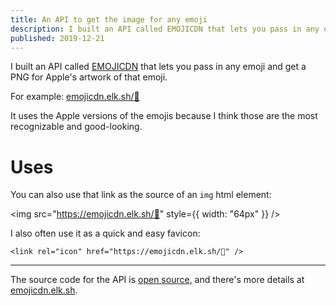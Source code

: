 ```yaml
---
title: An API to get the image for any emoji
description: I built an API called EMOJICDN that lets you pass in any emoji and get a PNG for Apple's artwork of that emoji. I often use it as the source of an <img> element or as a quick and easy favicon. 
published: 2019-12-21
---
```


I built an API called [EMOJICDN](https://emojicdn.elk.sh) that lets you pass in any emoji and get a PNG for Apple's artwork of that emoji.

For example: [emojicdn.elk.sh/🤩](https://emojicdn.elk.sh/🤩)

It uses the Apple versions of the emojis because I think those are the most recognizable and good-looking. 

# Uses

You can also use that link as the source of an `img` html element: 

<img
  src="https://emojicdn.elk.sh/🤩"
  style={{
    width: "64px"
  }}
/>

I also often use it as a quick and easy favicon: 

```
<link rel="icon" href="https://emojicdn.elk.sh/🤩" />
```

---

The source code for the API is [open source](https://github.com/benborgers/emojicdn), and there's more details at [emojicdn.elk.sh](https://emojicdn.elk.sh).
